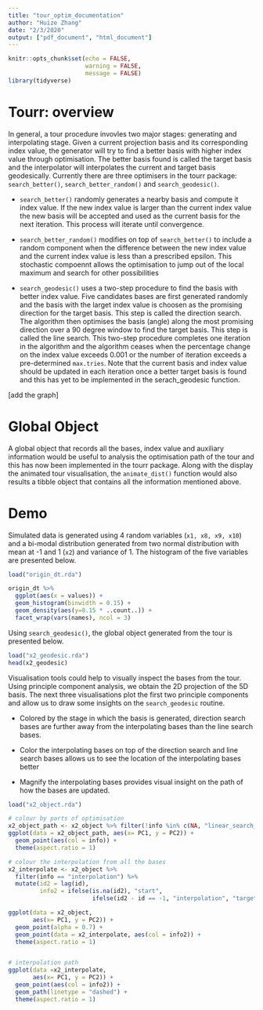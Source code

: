```yaml
---
title: "tour_optim_documentation"
author: "Huize Zhang"
date: "2/3/2020"
output: ["pdf_document", "html_document"]
---
```


```r
knitr::opts_chunk$set(echo = FALSE, 
                      warning = FALSE, 
                      message = FALSE)
library(tidyverse)
```

# Tourr: overview

In general, a tour procedure invovles two major stages: generating and interpolating stage. Given a current projection basis and its corresponding index value, the generator will try to find a better basis with higher index value through optimisation. The better basis found is called the target basis and the interpolator will interpolates the current and target basis geodesically. Currently there are three optimisers in the tourr package: `search_better()`, `search_better_random()` and `search_geodesic()`. 

- `search_better()` randomly generates a nearby basis and compute it index value. If the new index value is larger than the current index value the new basis will be accepted and used as the current basis for the next iteration. This process will iterate until convergence. 

- `search_better_random()` modifies on top of `search_better()` to include a random component when the difference between the new index value and the current index value is less than a prescribed epsilon. This stochastic compoennt allows the optimisation to jump out of the local maximum and search for other possibilities

- `search_geodesic()` uses a two-step procedure to find the basis with better index value. Five candidates bases are first generated randomly and the basis with the larget index value is choosen as the promising direction for the target basis. This step is called the direction search. The algorithm then optimises the basis (angle) along the most promising direction over a 90 degree window to find the target basis. This step is called the line search.  This two-step procedure completes one iteration in the algorithm and the algorithm ceases when the percentage change on the index value exceeds 0.001 or the number of iteration exceeds a pre-determined `max.tries`. Note that the current basis and index value should be updated in each iteration once a better target basis is found and this has yet to be implemented in the serach_geodesic function. 

[add the graph]


# Global Object

A global object that records all the bases, index value and auxiliary information would be useful to analysis the optimisation path of the tour and this has now been implemented in the tourr package. Along with the display the animated tour visualisation, the `animate_dist()` function would also results a tibble object that contains all the information mentioned above. 


# Demo

Simulated data is generated using 4 random variables (`x1, x8, x9, x10`) and a bi-modal distribution generated from two normal distribution with mean at -1 and 1 (`x2`) and variance of 1. The histogram of the five variables are presented below. 

```r
load("origin_dt.rda")

origin_dt %>%
  ggplot(aes(x = values)) +
  geom_histogram(binwidth = 0.15) +
  geom_density(aes(y=0.15 * ..count..)) +
  facet_wrap(vars(names), ncol = 3)
```

Using `search_geodesic()`, the global object generated from the tour is presented below.

```r
load("x2_geodesic.rda")
head(x2_geodesic)
```

Visualisation tools could help to visually inspect the bases from the tour. Using principle component analysis, we obtain the 2D projection of the 5D basis. The next three visualisations plot the first two principle components and allow us to draw some insights on the `search_geodesic` routine. 

- Colored by the stage in which the basis is generated, direction search bases are further away from the interpolating bases than the line search bases.

- Color the interpolating bases on top of the direction search and line search bases allows us to see the location of the interpolating bases better

- Magnify the interpolating bases provides visual insight on the path of how the bases are updated.

```r
load("x2_object.rda")

# colour by parts of optimisation
x2_object_path <- x2_object %>% filter(!info %in% c(NA, "linear_search_best"))
ggplot(data = x2_object_path, aes(x= PC1, y = PC2)) +
  geom_point(aes(col = info)) +
  theme(aspect.ratio = 1)

# colour the interpolation from all the bases
x2_interpolate <- x2_object %>% 
  filter(info == "interpolation") %>% 
  mutate(id2 = lag(id),
         info2 = ifelse(is.na(id2), "start", 
                        ifelse(id2 - id == -1, "interpolation", "target")))

ggplot(data = x2_object,
       aes(x= PC1, y = PC2)) +
  geom_point(alpha = 0.7) +
  geom_point(data = x2_interpolate, aes(col = info2)) + 
  theme(aspect.ratio = 1)


# interpolation path
ggplot(data =x2_interpolate,
       aes(x= PC1, y = PC2)) +
  geom_point(aes(col = info2)) +
  geom_path(linetype = "dashed") + 
  theme(aspect.ratio = 1)


```

